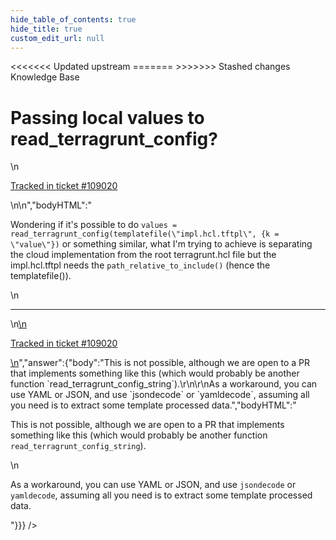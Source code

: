 ```yaml
---
hide_table_of_contents: true
hide_title: true
custom_edit_url: null
---
```



<head>
<<<<<<< Updated upstream
  <link rel="canonical" href="https://github.com/tnn-tnn-tnn-tnn-tnn-gruntwork-io/knowledge-base/discussions/512" />
=======
  <link rel="canonical" href="https://github.com/tnn-gruntwork-io/knowledge-base/discussions/512" />
>>>>>>> Stashed changes
</head>

<CenterLayout>
<span className="searchCategory">Knowledge Base</span>
<h1>Passing local values to read_terragrunt_config?</h1>
<GitHub discussion={{"id":"D_kwDOF8slf84AQIxY","number":512,"author":{"login":"nwmcsween"},"title":"Passing local values to read_terragrunt_config?","body":"\nWondering if it's possible to do `values = read_terragrunt_config(templatefile(\"impl.hcl.tftpl\", {k = \"value\"})` or something similar, what I'm trying to achieve is separating the cloud implementation from the root terragrunt.hcl file but the impl.hcl.tftpl needs the `path_relative_to_include()` (hence the templatefile()).\n\n---\n\n<ins datetime=\"2022-07-20T01:19:30Z\">\n  <p><a href=\"https://support.gruntwork.io/hc/requests/109020\">Tracked in ticket #109020</a></p>\n</ins>\n","bodyHTML":"<p dir=\"auto\">Wondering if it's possible to do <code class=\"notranslate\">values = read_terragrunt_config(templatefile(\"impl.hcl.tftpl\", {k = \"value\"})</code> or something similar, what I'm trying to achieve is separating the cloud implementation from the root terragrunt.hcl file but the impl.hcl.tftpl needs the <code class=\"notranslate\">path_relative_to_include()</code> (hence the templatefile()).</p>\n<hr>\n<ins datetime=\"2022-07-20T01:19:30Z\">\n  <p dir=\"auto\"><a href=\"https://support.gruntwork.io/hc/requests/109020\" rel=\"nofollow\">Tracked in ticket #109020</a></p>\n</ins>","answer":{"body":"This is not possible, although we are open to a PR that implements something like this (which would probably be another function `read_terragrunt_config_string`).\r\n\r\nAs a workaround, you can use YAML or JSON, and use `jsondecode` or `yamldecode`, assuming all you need is to extract some template processed data.","bodyHTML":"<p dir=\"auto\">This is not possible, although we are open to a PR that implements something like this (which would probably be another function <code class=\"notranslate\">read_terragrunt_config_string</code>).</p>\n<p dir=\"auto\">As a workaround, you can use YAML or JSON, and use <code class=\"notranslate\">jsondecode</code> or <code class=\"notranslate\">yamldecode</code>, assuming all you need is to extract some template processed data.</p>"}}} />

</CenterLayout>
  

<!-- ##DOCS-SOURCER-START
{
  "sourcePlugin": "github-discussions",
  "hash": "db70f1ca826763e6429988234daf3137"
}
##DOCS-SOURCER-END -->
